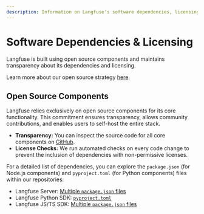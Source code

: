 ```yaml
---
description: Information on Langfuse's software dependencies, licensing, and data subprocessors.
---
```


# Software Dependencies & Licensing

Langfuse is built using open source components and maintains transparency about its dependencies and licensing.

Learn more about our open source strategy [here](/docs/open-source).

## Open Source Components

Langfuse relies exclusively on open source components for its core functionality. This commitment ensures transparency, allows community contributions, and enables users to self-host the entire stack.

- **Transparency:** You can inspect the source code for all core components on [GitHub](https://github.com/langfuse).
- **License Checks:** We run automated checks on every code change to prevent the inclusion of dependencies with non-permissive licenses.

For a detailed list of dependencies, you can explore the `package.json` (for Node.js components) and `pyproject.toml` (for Python components) files within our repositories:

- Langfuse Server: [Multiple `package.json` files](https://github.com/search?q=repo%3Alangfuse%2Flangfuse%20package.json&type=code)
- Langfuse Python SDK: [`pyproject.toml`](https://github.com/langfuse/langfuse-python/blob/main/pyproject.toml)
- Langfuse JS/TS SDK: [Multiple `package.json` files](https://github.com/search?q=repo%3Alangfuse%2Flangfuse-js%20package.json&type=code)
